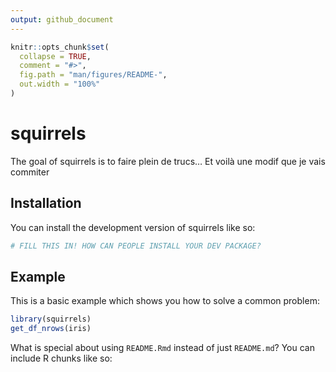 ```yaml
---
output: github_document
---
```


<!-- README.md is generated from README.Rmd. Please edit that file -->

```r
knitr::opts_chunk$set(
  collapse = TRUE,
  comment = "#>",
  fig.path = "man/figures/README-",
  out.width = "100%"
)
```

# squirrels

<!-- badges: start -->
<!-- badges: end -->

The goal of squirrels is to faire plein de trucs...
Et voilà une modif que je vais commiter

## Installation

You can install the development version of squirrels like so:

``` r
# FILL THIS IN! HOW CAN PEOPLE INSTALL YOUR DEV PACKAGE?
```

## Example

This is a basic example which shows you how to solve a common problem:

```r
library(squirrels)
get_df_nrows(iris)
```

What is special about using `README.Rmd` instead of just `README.md`? You can include R chunks like so:

